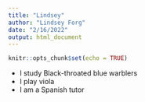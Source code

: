 ```yaml
---
title: "Lindsey"
author: "Lindsey Forg"
date: "2/16/2022"
output: html_document
---
```


```r
knitr::opts_chunk$set(echo = TRUE)
```

* I study Black-throated blue warblers
* I play viola
* I am a Spanish tutor 